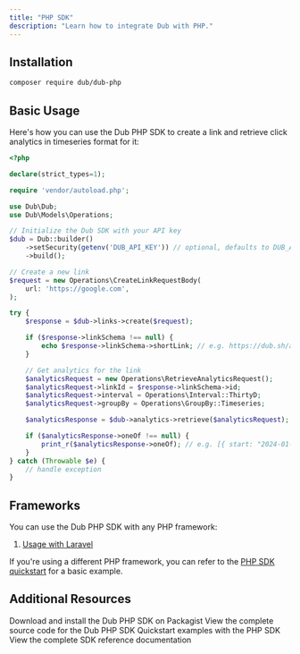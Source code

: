 ```yaml
---
title: "PHP SDK"
description: "Learn how to integrate Dub with PHP."
---
```



## Installation

```bash
composer require dub/dub-php
```

## Basic Usage

Here's how you can use the Dub PHP SDK to create a link and retrieve click analytics in timeseries format for it:

```php
<?php

declare(strict_types=1);

require 'vendor/autoload.php';

use Dub\Dub;
use Dub\Models\Operations;

// Initialize the Dub SDK with your API key
$dub = Dub::builder()
    ->setSecurity(getenv('DUB_API_KEY')) // optional, defaults to DUB_API_KEY
    ->build();

// Create a new link
$request = new Operations\CreateLinkRequestBody(
    url: 'https://google.com',
);

try {
    $response = $dub->links->create($request);

    if ($response->linkSchema !== null) {
        echo $response->linkSchema->shortLink; // e.g. https://dub.sh/abc123
    }

    // Get analytics for the link
    $analyticsRequest = new Operations\RetrieveAnalyticsRequest();
    $analyticsRequest->linkId = $response->linkSchema->id;
    $analyticsRequest->interval = Operations\Interval::ThirtyD;
    $analyticsRequest->groupBy = Operations\GroupBy::Timeseries;

    $analyticsResponse = $dub->analytics->retrieve($analyticsRequest);

    if ($analyticsResponse->oneOf !== null) {
        print_r($analyticsResponse->oneOf); // e.g. [{ start: "2024-01-01", clicks: 100 }]
    }
} catch (Throwable $e) {
    // handle exception
}
```

<SdkUsageExamples />

## Frameworks

You can use the Dub PHP SDK with any PHP framework:

1. [Usage with Laravel](/sdks/quickstart/laravel)

If you're using a different PHP framework, you can refer to the [PHP SDK quickstart](/sdks/quickstart/php) for a basic example.

## Additional Resources

<CardGroup cols={2}>
  <Card title="Packagist" icon="php" href="https://d.to/php/sdk">
    Download and install the Dub PHP SDK on Packagist
  </Card>
  <Card
    title="Source Code"
    icon="github"
    href="https://github.com/dubinc/dub-php"
  >
    View the complete source code for the Dub PHP SDK
  </Card>
  <Card
    title="Examples"
    icon="github"
    href="https://github.com/dubinc/examples/tree/main/php"
  >
    Quickstart examples with the PHP SDK
  </Card>
  <Card
    title="SDK Reference"
    icon="book"
    iconType="solid"
    href="https://github.com/dubinc/dub-php/blob/main/README.md"
  >
    View the complete SDK reference documentation
  </Card>
</CardGroup>
